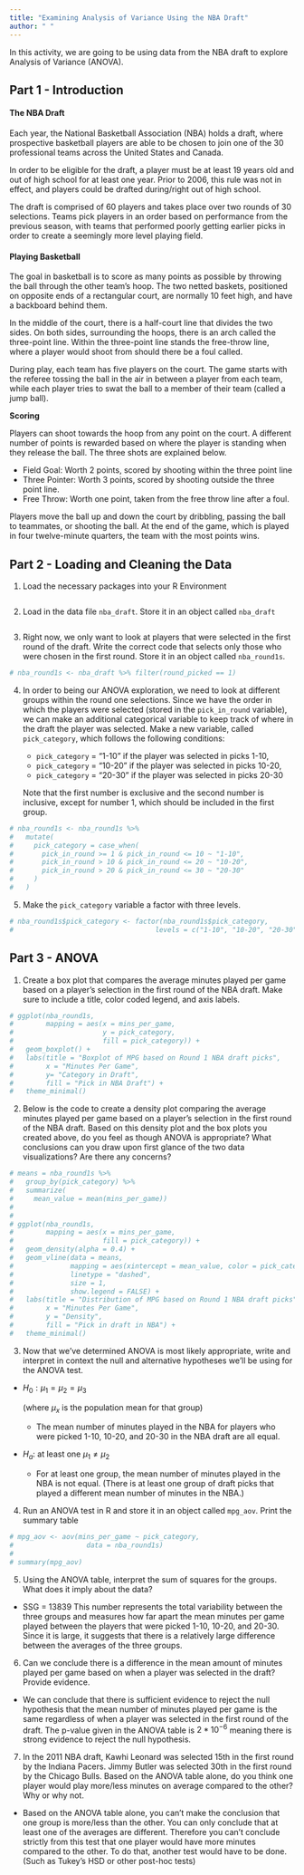 ```yaml
---
title: "Examining Analysis of Variance Using the NBA Draft"
author: " " 
---
```


In this activity, we are going to be using data from the NBA draft to explore Analysis of Variance (ANOVA).

## Part 1 - Introduction

#### The NBA Draft

Each year, the National Basketball Association (NBA) holds a draft, where prospective basketball players are able to be chosen to join one of the 30 professional teams across the United States and Canada.

In order to be eligible for the draft, a player must be at least 19 years old and out of high school for at least one year. Prior to 2006, this rule was not in effect, and players could be drafted during/right out of high school.

The draft is comprised of 60 players and takes place over two rounds of 30 selections. Teams pick players in an order based on performance from the previous season, with teams that performed poorly getting earlier picks in order to create a seemingly more level playing field.

#### Playing Basketball

The goal in basketball is to score as many points as possible by throwing the ball through the other team's hoop. The two netted baskets, positioned on opposite ends of a rectangular court, are normally 10 feet high, and have a backboard behind them.

In the middle of the court, there is a half-court line that divides the two sides. On both sides, surrounding the hoops, there is an arch called the three-point line. Within the three-point line stands the free-throw line, where a player would shoot from should there be a foul called.

During play, each team has five players on the court. The game starts with the referee tossing the ball in the air in between a player from each team, while each player tries to swat the ball to a member of their team (called a jump ball).

**Scoring**

Players can shoot towards the hoop from any point on the court. A different number of points is rewarded based on where the player is standing when they release the ball. The three shots are explained below.

-   Field Goal: Worth 2 points, scored by shooting within the three point line
-   Three Pointer: Worth 3 points, scored by shooting outside the three point line.
-   Free Throw: Worth one point, taken from the free throw line after a foul.

Players move the ball up and down the court by dribbling, passing the ball to teammates, or shooting the ball. At the end of the game, which is played in four twelve-minute quarters, the team with the most points wins.

## Part 2 - Loading and Cleaning the Data 

1.  Load the necessary packages into your R Environment

```r

```

2.  Load in the data file `nba_draft`. Store it in an object called `nba_draft`

```r

```

3.  Right now, we only want to look at players that were selected in the first round of the draft. Write the correct code that selects only those who were chosen in the first round. Store it in an object called `nba_round1s`.

```r
# nba_round1s <- nba_draft %>% filter(round_picked == 1)
```

4. In order to being our ANOVA exploration, we need to look at different groups within the round one selections. Since we have the order in which the players were selected (stored in the `pick_in_round` variable), we can make an additional categorical variable to keep track of where in the draft the player was selected. Make a new variable, called `pick_category`, which follows the following conditions: 

    * `pick_category` = "1-10" if the player was selected in picks 1-10, 
    * `pick_category` = "10-20" if the player was selected in picks 10-20,
    * `pick_category` = "20-30" if the player was selected in picks 20-30

    Note that the first number is exclusive and the second number is inclusive, except for number 1, which should be included in the first group. 

```r
# nba_round1s <- nba_round1s %>%
#   mutate(
#     pick_category = case_when(
#       pick_in_round >= 1 & pick_in_round <= 10 ~ "1-10",
#       pick_in_round > 10 & pick_in_round <= 20 ~ "10-20",
#       pick_in_round > 20 & pick_in_round <= 30 ~ "20-30"
#     )
#   )
```

5. Make the `pick_category` variable a factor with three levels.

```r
# nba_round1s$pick_category <- factor(nba_round1s$pick_category,
#                                   levels = c("1-10", "10-20", "20-30"))
```

## Part 3 - ANOVA

1. Create a box plot that compares the average minutes played per game based on a player's selection in the first round of the NBA draft. Make sure to include a title, color coded legend, and axis labels.

```r
# ggplot(nba_round1s,
#        mapping = aes(x = mins_per_game,
#                      y = pick_category,
#                      fill = pick_category)) +
#   geom_boxplot() +
#   labs(title = "Boxplot of MPG based on Round 1 NBA draft picks",
#        x = "Minutes Per Game",
#        y= "Category in Draft",
#        fill = "Pick in NBA Draft") +
#   theme_minimal()
```

2. Below is the code to create a density plot comparing the average minutes played per game based on a player's selection in the first round of the NBA draft. Based on this density plot and the box plots you created above, do you feel as though ANOVA is appropriate? What conclusions can you draw upon first glance of the two data visualizations? Are there any concerns? 

```r
# means = nba_round1s %>%
#   group_by(pick_category) %>%
#   summarize(
#     mean_value = mean(mins_per_game))
# 
# 
# ggplot(nba_round1s,
#        mapping = aes(x = mins_per_game,
#                      fill = pick_category)) +
#   geom_density(alpha = 0.4) +
#   geom_vline(data = means,
#              mapping = aes(xintercept = mean_value, color = pick_category),
#              linetype = "dashed",
#              size = 1,
#              show.legend = FALSE) +
#   labs(title = "Distribution of MPG based on Round 1 NBA draft picks",
#        x = "Minutes Per Game",
#        y = "Density",
#        fill = "Pick in draft in NBA") +
#   theme_minimal()
```

3. Now that we've determined ANOVA is most likely appropriate, write and interpret in context the null and alternative hypotheses we'll be using for the ANOVA test. 

* $H_0: \mu_1 = \mu_2 = \mu_3$

  (where $\mu_x$ is the population mean for that group)
  
  * The mean number of minutes played in the NBA for players who were picked 1-10, 10-20, and 20-30 in the NBA draft are all equal. 

* $H_a:$ at least one $\mu_1 \neq \mu_2$

  * For at least one group, the mean number of minutes played in the NBA is not equal. (There is at least one group of draft picks that played a different mean number of minutes in the NBA.) 
  
4. Run an ANOVA test in R and store it in an object called `mpg_aov`. Print the summary table 

```r
# mpg_aov <- aov(mins_per_game ~ pick_category,
#                  data = nba_round1s)
# 
# summary(mpg_aov)
```

5. Using the ANOVA table, interpret the sum of squares for the groups. What does it imply about the data? 

* SSG = 13839 This number represents the total variability between the three groups and measures how far apart the mean minutes per game played between the players that were picked 1-10, 10-20, and 20-30. Since it is large, it suggests that there is a relatively large difference between the averages of the three groups. 

6. Can we conclude there is a difference in the mean amount of minutes played per game based on when a player was selected in the draft? Provide evidence. 

  * We can conclude that there is sufficient evidence to reject the null hypothesis that the mean number of minutes played per game is the same regardless of when a player was selected in the first round of the draft. The p-value given in the ANOVA table is $2*10^{-6}$ meaning there is strong evidence to reject the null hypothesis. 
  
7. In the 2011 NBA draft, Kawhi Leonard was selected 15th in the first round by the Indiana Pacers. Jimmy Butler was selected 30th in the first round by the Chicago Bulls. Based on the ANOVA table alone, do you think one player would play more/less minutes on average compared to the other? Why or why not. 

  * Based on the ANOVA table alone, you can't make the conclusion that one group is more/less than the other. You can only conclude that at least one of the averages are different. Therefore you can't conclude strictly from this test that one player would have more minutes compared to the other. To do that, another test would have to be done. (Such as Tukey's HSD or other post-hoc tests)


 